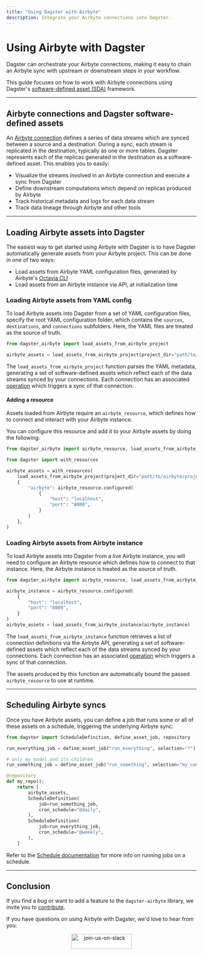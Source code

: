```yaml
---
title: "Using Dagster with Airbyte"
description: Integrate your Airbyte connections into Dagster.
---
```


# Using Airbyte with Dagster

Dagster can orchestrate your Airbyte connections, making it easy to chain an Airbyte sync with upstream or downstream steps in your workflow.

This guide focuses on how to work with Airbyte connections using Dagster's [software-defined asset (SDA)](/concepts/assets/software-defined-assets) framework.

---

## Airbyte connections and Dagster software-defined assets

An [Airbyte connection](https://docs.airbyte.com/understanding-airbyte/connections/) defines a series of data streams which are synced between a source and a destination. During a sync, each stream is replicated in the destination, typically as one or more tables. Dagster represents each of the replicas generated in the destination as a software-defined asset. This enables you to easily:

- Visualize the streams involved in an Airbyte connection and execute a sync from Dagster
- Define downstream computations which depend on replicas produced by Airbyte
- Track historical metadata and logs for each data stream
- Track data lineage through Airbyte and other tools

---

## Loading Airbyte assets into Dagster

The easiest way to get started using Airbyte with Dagster is to have Dagster automatically generate assets from your Airbyte project. This can be done in one of two ways:

- Load assets from Airbyte YAML configuration files, generated by Airbyte's [Octavia CLI](https://github.com/airbytehq/airbyte/tree/master/octavia-cli#what-is-octavia-cli)
- Load assets from an Airbyte instance via API, at initialization time

### Loading Airbyte assets from YAML config

To load Airbyte assets into Dagster from a set of YAML configuration files, specify the root YAML configuration folder, which contains the `sources`, `destinations`, and `connections` subfolders. Here, the YAML files are treated as the source of truth.

```python startafter=start_load_assets_from_airbyte_project endbefore=end_load_assets_from_airbyte_project file=/integrations/airbyte/airbyte.py dedent=4
from dagster_airbyte import load_assets_from_airbyte_project

airbyte_assets = load_assets_from_airbyte_project(project_dir="path/to/airbyte/project")
```

The `load_assets_from_airbyte_project` function parses the YAML metadata, generating a set of software-defined assets which reflect each of the data streams synced by your connections. Each connection has an associated [operation](https://docs.dagster.io/concepts/ops-jobs-graphs/ops#ops) which triggers a sync of that connection.

#### Adding a resource

Assets loaded from Airbyte require an `airbyte_resource`, which defines how to connect and interact with your Airbyte instance.

You can configure this resource and add it to your Airbyte assets by doing the following:

```python startafter=start_airbyte_project_config endbefore=end_airbyte_project_config file=/integrations/airbyte/airbyte.py dedent=4
from dagster_airbyte import airbyte_resource, load_assets_from_airbyte_project

from dagster import with_resources

airbyte_assets = with_resources(
    load_assets_from_airbyte_project(project_dir="path/to/airbyte/project"),
    {
        "airbyte": airbyte_resource.configured(
            {
                "host": "localhost",
                "port": "8000",
            }
        )
    },
)
```

### Loading Airbyte assets from Airbyte instance

To load Airbyte assets into Dagster from a live Airbyte instance, you will need to configure an Airbyte resource which defines how to connect to that instance. Here, the Airbyte instance is treated as the source of truth.

```python startafter=start_load_assets_from_airbyte_instance endbefore=end_load_assets_from_airbyte_instance file=/integrations/airbyte/airbyte.py dedent=4
from dagster_airbyte import airbyte_resource, load_assets_from_airbyte_instance

airbyte_instance = airbyte_resource.configured(
    {
        "host": "localhost",
        "port": "8000",
    }
)
airbyte_assets = load_assets_from_airbyte_instance(airbyte_instance)
```

The `load_assets_from_airbyte_instance` function retrieves a list of connection definitions via the Airbyte API, generating a set of software-defined assets which reflect each of the data streams synced by your connections. Each connection has an associated [operation](https://docs.dagster.io/concepts/ops-jobs-graphs/ops#ops) which triggers a sync of that connection.

The assets produced by this function are automatically bound the passed `airbyte_resource` to use at runtime.

---

## Scheduling Airbyte syncs

Once you have Airbyte assets, you can define a job that runs some or all of these assets on a schedule, triggering the underlying Airbyte sync:

```python startafter=start_schedule_assets endbefore=end_schedule_assets file=/integrations/airbyte/airbyte.py dedent=4
from dagster import ScheduleDefinition, define_asset_job, repository

run_everything_job = define_asset_job("run_everything", selection="*")

# only my_model and its children
run_something_job = define_asset_job("run_something", selection="my_connection*")

@repository
def my_repo():
    return [
        airbyte_assets,
        ScheduleDefinition(
            job=run_something_job,
            cron_schedule="@daily",
        ),
        ScheduleDefinition(
            job=run_everything_job,
            cron_schedule="@weekly",
        ),
    ]
```

Refer to the [Schedule documentation](/concepts/partitions-schedules-sensors/schedules#running-the-scheduler) for more info on running jobs on a schedule.

---

## Conclusion

If you find a bug or want to add a feature to the `dagster-airbyte` library, we invite you to [contribute](/community/contributing).

If you have questions on using Airbyte with Dagster, we'd love to hear from you:

<p align="center">
  <a href="https://dagster-slackin.herokuapp.com/" target="_blank">
    <Image
      alt="join-us-on-slack"
      src="/assets/join-us-on-slack.png"
      width="160"
      height="40"
    />
  </a>
</p>
